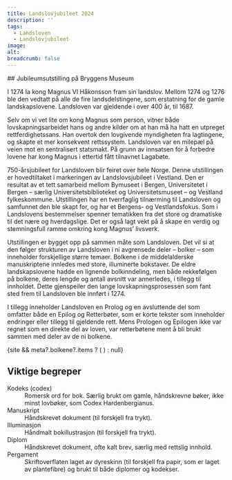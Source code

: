 ```yaml
---
title: Landslovjubileet 2024
description: ''
tags: 
  - Landsloven 
  - Landslovjubileet
image: 
alt: 
breadcrumb: false
---
```




<HomepageHero 
    title='Magnus Lagabøtes Landslov: 750 år'
    logo={true}
/>
 
<Container>
## Jubileums­utstilling på Bryggens Museum

I 1274 la kong Magnus VI Håkonsson fram sin landslov. Mellom 1274 og 1276 ble den vedtatt på alle de fire landsdelstingene, som erstatning for de gamle landskapslovene. Landsloven var gjeldende i over 400 år, til 1687. 

Selv om vi vet lite om kong Magnus som person, vitner både lovskapningsarbeidet hans og andre kilder om at han må ha hatt en utpreget rettferdighetssans. Han overtok den lovgivende myndigheten fra lagtingene, og skapte et mer konsekvent rettssystem. Landsloven var en milepæl på veien mot en sentralisert statsmakt. På grunn av innsatsen for å forbedre lovene har kong Magnus i ettertid fått tilnavnet Lagabøte. 

750-årsjubileet for Landsloven blir feiret over hele Norge. Denne utstillingen er hovedtiltaket i markeringen av Landslovsjubileet i Vestland. Den er resultat av et tett samarbeid mellom Bymuseet i Bergen, Universitetet i Bergen – særlig Universitetsbiblioteket og Universitetsmuseet – og Vestland fylkeskommune. Utstillingen har en tverrfaglig tilnærming til Landsloven og samfunnet den ble skapt for, og har et Bergens- og Vestlandsfokus. Som i Landslovens bestemmelser spenner tematikken fra det store og dramatiske til det nære og hverdagslige. Det er også lagt vekt på å skape en verdig og stemningsfull ramme omkring kong Magnus’ livsverk.

Utstillingen er bygget opp på sammen måte som Landsloven. Det vil si at den følger strukturen av Landsloven i ni avgrensede deler – bolker – som inneholder forskjellige større temaer. Bolkene i de middelalderske manuskriptene innledes med store, illuminerte bokstaver. De eldre landskapslovene hadde en lignende bolkinndeling, men både rekkefølgen på bolkene, deres lengde og antall avsnitt var annerledes, i tillegg til innholdet. Dette gjenspeiler den lange lovskapningsprosessen som fant sted frem til Landsloven ble innført i 1274.

I tillegg inneholder Landsloven en Prolog og en avsluttende del som omfatter både en Epilog og Retterbøter, som er korte tekster som inneholder endringer eller tillegg til gjeldende rett. Mens Prologen og Epilogen ikke var regnet som en direkte del av loven, var retterbøtene ment å bli brukt sammen med deler av de ni bolkene.

{site && meta?.bolkene?.items ? (
    <SubTextsCards items={site} meta={meta.bolkene.items} />
) : null}
 

## Viktige begreper

<dl>
  <dt>Kodeks (codex)</dt>
  <dd>Romersk ord for bok. Særlig brukt om gamle, håndskrevne bøker, ikke minst lovbøker, som Codex Hardenbergianus.</dd>

  <dt>Manuskript</dt>
  <dd>Håndskrevet dokument (til forskjell fra trykt).</dd>

  <dt>Illuminasjon</dt>
  <dd>Håndmalt bokillustrasjon (til forskjell fra trykt).</dd>

  <dt>Diplom</dt>
  <dd>Håndskrevet dokument, ofte kalt brev, særlig med rettslig innhold.</dd>

  <dt>Pergament</dt>
  <dd>Skriftoverflaten laget av dyreskinn (til forskjell fra papir, som er laget av plantefibre) og brukt til både diplomer og kodekser.</dd>
</dl>

<Spacer height={180} />
</Container>

